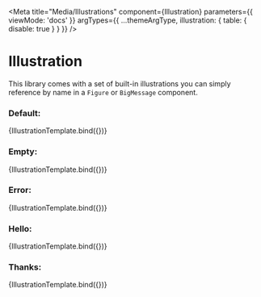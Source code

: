 
<Meta
  title="Media/Illustrations"
  component={Illustration}
  parameters={{ viewMode: 'docs' }}
  argTypes={{ ...themeArgType, illustration: { table: { disable: true } } }}
/>


# Illustration

This library comes with a set of built-in illustrations you can simply reference by name in a `Figure` or `BigMessage` component.

### Default:

<Canvas withSource="none">
  <Story name="Default" args={{ themeName: 'light', illustration: 'default' }}>
    {IllustrationTemplate.bind({})}
  </Story>
</Canvas>

<ArgsTable story="Default" />

### Empty:

<Canvas withSource="none">
  <Story name="Empty" args={{ themeName: 'light', illustration: 'empty' }}>
    {IllustrationTemplate.bind({})}
  </Story>
</Canvas>

<ArgsTable story="Empty" />

### Error:

<Canvas withSource="none">
  <Story name="Error" args={{ themeName: 'light', illustration: 'error' }}>
    {IllustrationTemplate.bind({})}
  </Story>
</Canvas>

<ArgsTable story="Error" />

### Hello:

<Canvas withSource="none">
  <Story name="Hello" args={{ themeName: 'light', illustration: 'hello' }}>
    {IllustrationTemplate.bind({})}
  </Story>
</Canvas>

<ArgsTable story="Hello" />

### Thanks:

<Canvas withSource="none">
  <Story name="Thanks" args={{ themeName: 'light', illustration: 'thanks' }}>
    {IllustrationTemplate.bind({})}
  </Story>
</Canvas>

<ArgsTable story="Thanks" />
